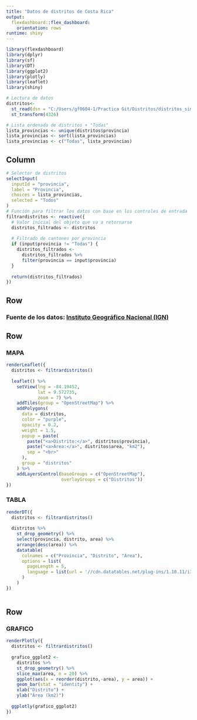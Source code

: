 ---
title: "Datos de distritos de Costa Rica"
output: 
  flexdashboard::flex_dashboard:
    orientation: rows
runtime: shiny 
---

```{r setup, include=FALSE}
library(flexdashboard)
library(dplyr)
library(sf)
library(DT)
library(ggplot2)
library(plotly)
library(leaflet)
library(shiny)
```

```{r lectura-datos}
# Lectura de datos
distritos<-
  st_read(dsn = "C:/Users/gf0604-1/Practica Git/Distritos/distritos_simplificados.geojson", quiet = TRUE) %>%
  st_transform(4326)
```

```{r lista_distritos}
# Lista ordenada de distritos + "Todas"
lista_provincias <- unique(distritos$provincia)
lista_provincias <- sort(lista_provincias)
lista_provincias <- c("Todas", lista_provincias)
```

Column {.sidebar}
-----------------------------------------------------------------------

```{r filtros}
# Selector de distritos
selectInput(
  inputId = "provincia",
  label = "Provincia",
  choices = lista_provincias,
  selected = "Todos"
)
# Función para filtrar los datos con base en los controles de entrada
filtrardistritos <- reactive({
  # Valor inicial del objeto que va a retornarse
  distritos_filtrados <- distritos
  
  # Filtrado de cantones por provincia
  if (input$provincia != "Todas") {
    distritos_filtrados <-
      distritos_filtrados %>%
      filter(provincia == input$provincia)
  }
  
  return(distritos_filtrados)
})
```

Row {data-height=10}
-----------------------------------------------------------------------

### **Fuente de los datos: [Instituto Geográfico Nacional (IGN)](http://geos.snitcr.go.cr/be/IGN_5/wfs)**

Row {data-height=590}
-----------------------------------------------------------------------

### MAPA

```{r}

renderLeaflet({
  distritos <- filtrardistritos()
  
  leaflet() %>%
    setView(lng = -84.19452,
            lat = 9.572735,
            zoom = 7) %>%
    addTiles(group = "OpenStreetMap") %>%
    addPolygons(
      data = distritos,
      color = "purple",
      opacity = 0.2,
      weight = 1.5,
      popup = paste(
        paste("<a>Distrito:</a>", distritos$provincia),
        paste("<a>Área:</a>", distritos$area, "km2"),
        sep = "<br>"
      ),
      group = "distritos"
    ) %>%
    addLayersControl(baseGroups = c("OpenStreetMap"),
                     overlayGroups = c("Distritos"))
})
```

### TABLA

```{r}
renderDT({
  distritos <- filtrardistritos()
  
  distritos %>%
    st_drop_geometry() %>%
    select(provincia, distrito, area) %>%
    arrange(desc(area)) %>%
    datatable(
      colnames = c("Provincia", "Distrito", "Área"),
      options = list(
        pageLength = 5,
        language = list(url = '//cdn.datatables.net/plug-ins/1.10.11/i18n/Spanish.json')
      )
    )
})
  
```

Row {data-height=400}
-----------------------------------------------------------------------
### GRAFICO

```{r grafico}
renderPlotly({
  distritos <- filtrardistritos()
  
  grafico_ggplot2 <-
    distritos %>%
    st_drop_geometry() %>%
    slice_max(area, n = 20) %>%
    ggplot(aes(x = reorder(distrito,-area), y = area)) +
    geom_bar(stat = "identity") +
    xlab("Distrito") +
    ylab("Área (km2)")
  
  ggplotly(grafico_ggplot2)
})

```

